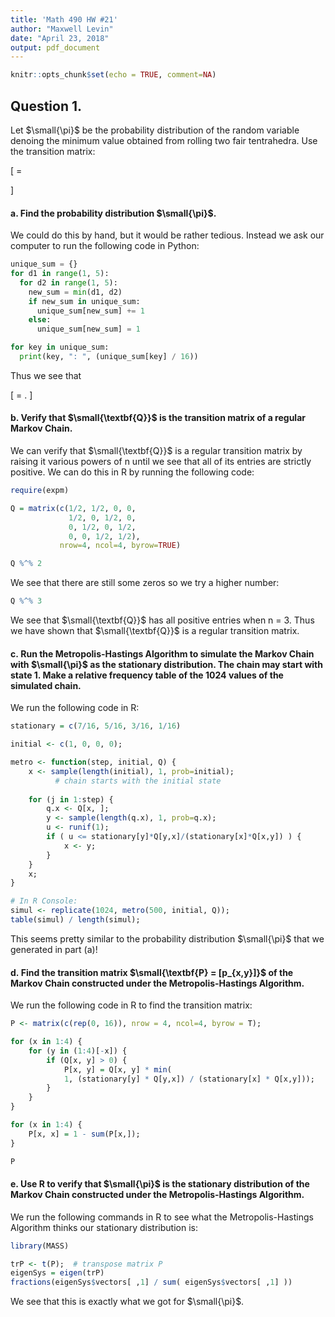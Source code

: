 ---
title: 'Math 490 HW #21'
author: "Maxwell Levin"
date: "April 23, 2018"
output: pdf_document
---

```{r setup, include=FALSE}
knitr::opts_chunk$set(echo = TRUE, comment=NA)
```


## Question 1.
Let $\small{\pi}$ be the probability distribution of the random variable denoing the minimum value obtained from rolling two fair tentrahedra. Use the transition matrix:

\[
  \textbf{Q} =
  \begin{bmatrix}
    \frac{1}{2} & \frac{1}{2} & 0 & 0 \\[1mm]
    \frac{1}{2} & 0  & \frac{1}{2} & 0 \\[1mm]
    0 & \frac{1}{2} & 0 & \frac{1}{2} \\[1mm]
    0 & 0 & \frac{1}{2} & \frac{1}{2} \\[1mm]
  \end{bmatrix}
\]

#### a. Find the probability distribution $\small{\pi}$. 

We could do this by hand, but it would be rather tedious. Instead we ask our computer to run the following code in Python:
```{python, python.reticulate=FALSE}
unique_sum = {}
for d1 in range(1, 5):
  for d2 in range(1, 5):
    new_sum = min(d1, d2)
    if new_sum in unique_sum:
      unique_sum[new_sum] += 1
    else:
      unique_sum[new_sum] = 1

for key in unique_sum:
  print(key, ": ", (unique_sum[key] / 16))

```

Thus we see that 

\[
  \pi = \left[\frac{7}{16}, \frac{5}{16}, \frac{3}{16}, \frac{1}{16}\right].
\]

#### b. Verify that $\small{\textbf{Q}}$ is the transition matrix of a regular Markov Chain.

We can verify that $\small{\textbf{Q}}$ is a regular transition matrix by raising it various powers of n until we see that all of its entries are strictly positive. We can do this in R by running the following code:

```{r, echo=FALSE, include=FALSE}
require(expm)
```

```{r}
Q = matrix(c(1/2, 1/2, 0, 0, 
             1/2, 0, 1/2, 0, 
             0, 1/2, 0, 1/2, 
             0, 0, 1/2, 1/2), 
           nrow=4, ncol=4, byrow=TRUE)

Q %^% 2
```
We see that there are still some zeros so we try a higher number:
```{r}
Q %^% 3
```

We see that $\small{\textbf{Q}}$ has all positive entries when n = 3. Thus we have shown that $\small{\textbf{Q}}$ is a regular transition matrix.



#### c. Run the Metropolis-Hastings Algorithm to simulate the Markov Chain with $\small{\pi}$ as the stationary distribution. The chain may start with state 1. Make a relative frequency table of the 1024 values of the simulated chain. 

We run the following code in R:

```{r}
stationary = c(7/16, 5/16, 3/16, 1/16)

initial <- c(1, 0, 0, 0);

metro <- function(step, initial, Q) {
	x <- sample(length(initial), 1, prob=initial);
	      # chain starts with the initial state      
	      
	for (j in 1:step) {
		q.x <- Q[x, ];
		y <- sample(length(q.x), 1, prob=q.x);
		u <- runif(1);
        if ( u <= stationary[y]*Q[y,x]/(stationary[x]*Q[x,y]) ) {
        	x <- y;
        }
	}
	x;
}

# In R Console:  
simul <- replicate(1024, metro(500, initial, Q));
table(simul) / length(simul);
```

This seems pretty similar to the probability distribution $\small{\pi}$ that we generated in part (a)!


#### d. Find the transition matrix $\small{\textbf{P} = [p_{x,y}]}$ of the Markov Chain constructed under the Metropolis-Hastings Algorithm.

We run the following code in R to find the transition matrix:
```{r}

P <- matrix(c(rep(0, 16)), nrow = 4, ncol=4, byrow = T);

for (x in 1:4) {
	for (y in (1:4)[-x]) {
		if (Q[x, y] > 0) {
			P[x, y] = Q[x, y] * min(
			1, (stationary[y] * Q[y,x]) / (stationary[x] * Q[x,y]));
		}
	}
}

for (x in 1:4) {
	P[x, x] = 1 - sum(P[x,]);
}

P
```



#### e. Use R to verify that $\small{\pi}$ is the stationary distribution of the Markov Chain constructed under the Metropolis-Hastings Algorithm.




We run the following commands in R to see what the Metropolis-Hastings Algorithm thinks our stationary distribution is:
```{r, include=FALSE, echo=FALSE}
library(MASS)
```

```{r}
trP <- t(P);  # transpose matrix P
eigenSys = eigen(trP)
fractions(eigenSys$vectors[ ,1] / sum( eigenSys$vectors[ ,1] ))
```

We see that this is exactly what we got for $\small{\pi}$.








